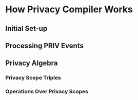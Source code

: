 # How Privacy Compiler Works

## Initial Set-up




## Processing PRIV Events

## Privacy Algebra

### Privacy Scope Triples

### Operations Over Privacy Scopes

